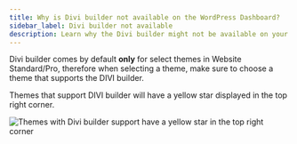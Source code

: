 ```yaml
---
title: Why is Divi builder not available on the WordPress Dashboard?
sidebar_label: Divi builder not available
description: Learn why the Divi builder might not be available on your WordPress Dashboard
---
```


Divi builder comes by default **only** for select themes in Website Standard/Pro, therefore when selecting a theme, make sure to choose a theme that supports the DIVI builder. 

Themes that support DIVI builder will have a yellow star displayed in the top right corner.

![Themes with Divi builder support have a yellow star in the top right corner](/img/vendasta-products-website-faqs/divi-builder-theme-yellow-star.png)